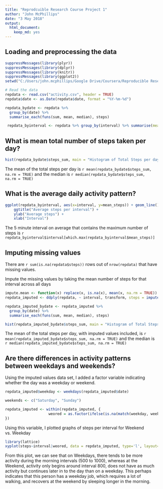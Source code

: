 ```yaml
---
title: "Reprodcuible Research Course Project 1"
author: "John McPhillips"
date: "3 May 2018"
output: 
  html_document: 
    keep_md: yes
---
```


## Loading and preprocessing the data

```r
suppressMessages(library(plyr))
suppressMessages(library(dplyr))
suppressMessages(library(knitr))
suppressMessages(library(ggplot2))
setwd("C:/Users/john.mcphillips/Google Drive/Coursera/Reproducible Research/Course Project 1")

# Read the data
repdata <- read.csv("activity.csv", header = TRUE)
repdata$date <- as.Date(repdata$date, format = "%Y-%m-%d")

repdata_bydate <- repdata %>%
  group_by(date) %>% 
  summarise_each(funs(sum, mean, median), steps)

 repdata_byinterval <- repdata %>% group_by(interval) %>% summarise(mean_steps = mean(steps, na.rm = TRUE))
```

## What is mean total number of steps taken per day?

```r
hist(repdata_bydate$steps_sum, main = "Histogram of Total Steps per day", xlab = "Total Steps")
```

The mean of the total steps per day is `r mean(repdata_bydate$steps_sum, na.rm = TRUE)` and the median is `r median(repdata_bydate$steps_sum, na.rm = TRUE)`

## What is the average daily activity pattern?

```r
ggplot(repdata_byinterval, aes(x=interval, y=mean_steps)) + geom_line() +
    ggtitle("Average steps per interval") + 
    ylab("Average steps") + 
    xlab("Interval")
```

The 5 minute interval on average that contains the maximum number of steps 
is `r repdata_byinterval$interval[which.max(repdata_byinterval$mean_steps)]`

## Imputing missing values

There are `r sum(is.na(repdata$steps))` rows out of `nrow(repdata)` that have missing values.

Impute the missing values by taking the mean number of steps for that interval across all days

``` r
impute.mean <- function(x) replace(x, is.na(x), mean(x, na.rm = TRUE))
repdata_imputed <- ddply(repdata, ~ interval, transform, steps = impute.mean(steps))

repdata_imputed_bydate <- repdata_imputed %>%
  group_by(date) %>% 
  summarise_each(funs(sum, mean, median), steps)
```

```r
hist(repdata_imputed_bydate$steps_sum, main = "Histogram of Total Steps per day (with imputed values", xlab = "Total Steps")
```

The mean of the total steps per day, with imputed values included, is `r mean(repdata_imputed_bydate$steps_sum, na.rm = TRUE)` and the median is `r median(repdata_imputed_bydate$steps_sum, na.rm = TRUE)`


## Are there differences in activity patterns between weekdays and weekends?

Using the imputed values data set, I added a factor variable indicating whether the day was a weekday or weekend.

```r
repdata_imputed$weekday <- weekdays(repdata_imputed$date)

weekends <- c("Saturday", "Sunday")

repdata_imputed <- within(repdata_imputed, {
                    weored = as.factor(ifelse(is.na(match(weekday, weekends)) == TRUE, "Weekday", "Weekend" ))
})
```

Using this variable, I plotted graphs of steps per interval for Weekend vs. Weekday

```r
library(lattice)
xyplot(steps~interval|weored, data = repdata_imputed, type='l', layout=c(1,2))
```

From this plot, we can see that on Weekdays, there tends to be more activity during the morning intervals (500 to 1000), whereas at the Weekend, activity only begins around interval 800, does not have as much activity but continues later in to the day than on a weekday. This perhaps indicates that this person has a weekday job, which requires 
a lot of walking, and recovers at the weekend by sleeping longer in the morning.